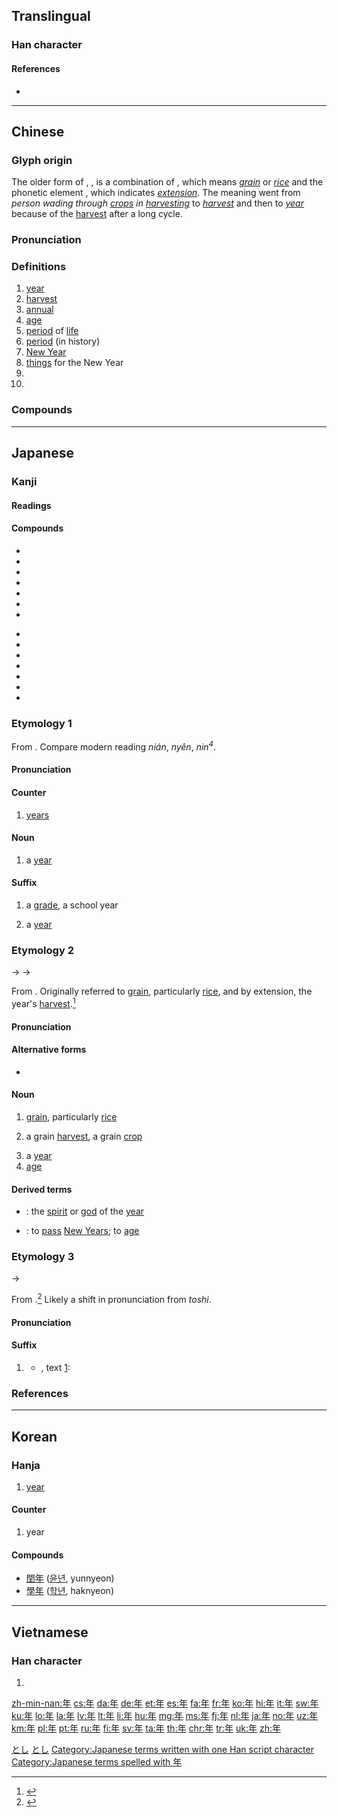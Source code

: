 {{also|秊|ヰ|𡕒}}
==Translingual==
{{stroke order|strokes=6}}
{{stroke order|type=animate}}

===Han character===
{{Han char|rn=51|rad=干|as=03|sn=6|four=80500|canj=OQ}}

====References====
* {{Han ref|kx=0340.010|dkj=09168|dj=0648.020|hdz=10037.060|uh=5E74|ud=24180|bh=A67E|bd=42622}}

----

==Chinese==
{{zh-forms}}

===Glyph origin===
The older form of {{lang|zh|年}}, {{zh-l|*秊}}, is a combination of {{zh-l|*禾}}, which means ''[[grain]]'' or ''[[rice]]'' and the phonetic element {{zh-l|千}}, which indicates ''[[extension]]''. The meaning went from ''person wading through [[crops]] in [[harvesting]]'' to ''[[harvest]]'' and then to ''[[year]]'' because of the [[harvest]] after a long cycle.

===Pronunciation===
{{zh-pron
|m=nián
|c=nin4
|h=pfs=ngièn
|mn=nî/liân
|mn_note=nî - vernacular, liân - literary
|w=3nyi
|ma=y
|mc=y
|oc=y
|cat=n,a,pn,cls
}}

===Definitions===
{{zh-hanzi}}

# [[year]]
# [[harvest]]
# [[annual]]
# [[age]]
# [[period]] of [[life]]
# [[period]] (in history)
# [[New Year]]
# [[thing]]s for the New Year
# {{n-g|Classifier for years.}}
# {{surname|lang=zh}}

===Compounds===
{{zh-der|年代|年初|年底|年度|年糕|年關|年華|年級|年紀|年鑒|年曆|年邁|年年|年輕|年歲|年頭|年薪|年幼|年長|年終|今年|來年|明年|去年|閏年|少年|新年|丁年|上年|中年|交年|享年|他年|來年|值年|元年|先年|光年|全年|凶年|前年|匿年|千年|卒年|卜年|同年|向年|坐年|堯年|壯年|多年|大年|天年|妙年|季年|學年|富年|小年|屢年|常年|平年|年下|年中|年事|年伯|年來|年例|年假|年兄|年光|年內|年分|年刊|年利|年功|年勞|年命|年報|年夜|年姪|年宦|年家|年少|年尾|年市|年幾|年庚|年弟|年忌|年息|年成|年所|年把|年數|年時|年晚|年景|年會|年月|年朽|年次|年歉|年班|年甲|年畫|年登|年祚|年禮|年程|年穀|年節|年紙|年老|年臘|年臺|年菜|年號|年表|年誼|年譜|年貌|年貨|年費|年資|年輩|年輪|年運|年金|年間|年限|年集|年飯|年饉|年高|年齒|年齡|幼年|康年|延年|引年|彌年|往年|待年|後年|得年|忘年|成年|拜年|損年|整年|早年|旬年|昔年|晚年|暮年|曠年|更年|有年|期年|末年|歉年|歷年|殘年|每年|比年|永年|沖年|流年|熟年|生年|當年|百年|盛年|盡年|祈年|萬年|積年|窮年|童年|笄年|紀年|累年|終年|經年|綺年|編年|翌年|老年|耆年|臨年|舊年|英年|茂年|荒年|華年|行年|觿年|豐年|賀年|趕年|跨年|迎年|近年|逐年|這年|通年|連年|週年|過年|長年|開年|閱年|陳年|青年|頭年|頻年|餘年|饑年|馳年|驢年|高年|髫年|齊年|齠年|龜年}}

{{zh-cat|Beginning|Time}}

----

==Japanese==

===Kanji===
{{ja-kanji|grade=1|rs=干03}}

====Readings====
{{ja-readings
|goon=[[ねん]] (nen)
|kanon=[[でん]] (den) {{qualifier|non-[[w:Jōyō kanji|Jōyō]] reading}}
|kun=[[とし]] (toshi), [[とせ]] (tose)
}}

====Compounds====
{{der-top|Compounds}}
* {{ja-r|年月日|ねんがっぴ}}
* {{ja-r|年号|ねんごう}}
* {{ja-r|年次|ねんじ}}
* {{ja-r|年数|ねんすう}}
* {{ja-r|年度|ねんど}}
* {{ja-r|年輪|ねんりん}}
* {{ja-r|年齢|ねんれい}}
{{der-mid}}
* {{ja-r|閏年|うるうどし}}
* {{ja-r|学年|がくねん}}
* {{ja-r|元年|がんねん}}
* {{ja-r|去年|きょねん}}
* {{ja-r|今年|ことし}}
* {{ja-r|新年|しんねん}}
* {{ja-r|来年|らいねん}}
{{der-bottom}}

===Etymology 1===
{{ja-kanjitab|yomi=o|ねん}}
From {{etyl|ltc|ja|sort=ねん}} {{m|zh|年|tr=nen||year}}. Compare modern {{etyl|cmn|-}} reading ''nián'', {{etyl|hak|-}} ''nyên'', {{etyl|yue|-}} ''nin<sup>4</sup>''.

====Pronunciation====
{{ja-pron|yomi=goon|ねん|acc=1|acc_ref=DJR}}

====Counter====
{{ja-pos|ねん|counter}}

# [[year]]s

====Noun====
{{ja-noun|ねん}}

# a [[year]]
#: {{ja-usex|'''年'''に一度|'''ねん''' に いちど|once a '''year'''}}

====Suffix====
{{ja-pos|ねん|suffix}}

# a [[grade]], a school year
#: {{ja-usex|彼は中学２'''年'''だ。|^かれ は ちゅうがく に-'''ねん''' だ。|He's in the second '''grade''' in junior high school.}}
# a [[year]]
#: {{ja-usex|２００８'''年'''に橋を建設し始めるようだ。|^に せん はち-'''ねん''' に はし を けんせつ しはじめる よう だ。|They seem to be going to start constructing the bridge in (the '''year''') 2008.}}

===Etymology 2===
{{ja-kanjitab|yomi=k|とし}}
{{IPAchar|/to<sub>2</sub>si/}} → {{IPAchar|/tosi/}} → {{IPAchar|/toɕi/}}

From {{etyl|ojp|ja|sort=とし}}. Originally referred to [[grain]], particularly [[rice]], and by extension, the year's [[harvest]].<ref name="KDJ">{{R:Kokugo Dai Jiten}}</ref>

====Pronunciation====
{{ja-pron|yomi=k|とし|acc=2|acc_ref=DJR}}

====Alternative forms====
* {{ja-l|歳}}

====Noun====
{{ja-noun|とし}}

# {{lb|ja|sort=とし|obsolete}} [[grain]], particularly [[rice]]
# {{lb|ja|sort=とし|obsolete}} a grain [[harvest]], a grain [[crop]]
# a [[year]]
# [[age]]

====Derived terms====
* {{ja-r|年神|^としがみ}}: the [[spirit]] or [[god]] of the [[year]]
* {{ja-r|年を取る|とし を とる}}: to [[pass]] [[New Years]]; to [[age]]

===Etymology 3===
{{ja-kanjitab|yomi=k|とせ}}
{{IPAchar|/to<sub>2</sub>se/}} → {{IPAchar|/tose/}}

From {{etyl|ojp|ja|sort=とし}}.<ref name="KDJ">{{R:Kokugo Dai Jiten}}</ref> Likely a shift in pronunciation from ''toshi''.

====Pronunciation====
{{ja-pron|yomi=k|とせ}}

====Suffix====
{{ja-pos|とせ|suffix}}

# {{lb|ja|sort=とせ|obsolete}} {{non-gloss definition|used to count years}}
#* {{RQ:Manyoshu|5|880}}, text [http://jti.lib.virginia.edu/japanese/manyoshu/Man5Yos.html#880|here]:
#*: {{ja-usex|阿麻社迦留、比奈尓伊都'''等世'''、周麻比都都、美夜故能提夫利、和周良延尓家利|^あまざかる、 ひな に いつ '''とせ'''、 すまひつつ、 みやこ の てぶり、 わすらえにけり|While living five ''years''' in the far-remote countryside, I wound up forgetting the manners of the capital}}

===References===
<references/>

[[Category:ja:Time|とし]]
[[Category:1000 Japanese basic words|とし]]
[[Category:Japanese terms written with one Han script character]]
[[Category:Japanese terms spelled with 年]]

----

==Korean==

===Hanja===
{{ko-hanja|hangeul=년, 연|rv=nyeon, yeon|mr=nyŏn, yŏn|y=nyen, <sup>n</sup>yen|eumhun=해, 해|ehrv=hae, hae|ehmr=hae, hae|ehy=hay, hay}}

# [[year]]

====Counter====
{{ko-pos|counter|hangeul=년}} {{attention|ko|may need inflection template}}

# year

====Compounds====
* [[閏年]] ([[윤년]], yunnyeon)
* [[學年]] ([[학년]], haknyeon)

----

==Vietnamese==

===Han character===
{{vi-hantu|[[nên]], [[năm]], [[niên]]|rs=干03}}

# {{defn|lang=vi|sort=干03}}

[[zh-min-nan:年]]
[[cs:年]]
[[da:年]]
[[de:年]]
[[et:年]]
[[es:年]]
[[fa:年]]
[[fr:年]]
[[ko:年]]
[[hi:年]]
[[it:年]]
[[sw:年]]
[[ku:年]]
[[lo:年]]
[[la:年]]
[[lv:年]]
[[lt:年]]
[[li:年]]
[[hu:年]]
[[mg:年]]
[[ms:年]]
[[fj:年]]
[[nl:年]]
[[ja:年]]
[[no:年]]
[[uz:年]]
[[km:年]]
[[pl:年]]
[[pt:年]]
[[ru:年]]
[[fi:年]]
[[sv:年]]
[[ta:年]]
[[th:年]]
[[chr:年]]
[[tr:年]]
[[uk:年]]
[[zh:年]]